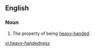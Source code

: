 ==English==
===Noun===
{{en-noun|-}}

#The property of being [[heavy-handed]].

[[vi:heavy-handedness]]
